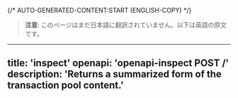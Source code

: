 {/* AUTO-GENERATED-CONTENT:START (ENGLISH-COPY) */}
> **注意**: このページはまだ日本語に翻訳されていません。以下は英語の原文です。

---
title: 'inspect'
openapi: 'openapi-inspect POST /'
description: 'Returns a summarized form of the transaction pool content.'
---